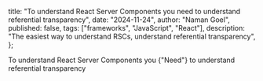   title:
    "To understand React Server Components you need to understand referential transparency",
  date: "2024-11-24",
  author: "Naman Goel",
  published: false,
  tags: ["frameworks", "JavaScript", "React"],
  description:
    "The easiest way to understand RSCs, understand referential transparency",
};


<Container>
  <Word scale={35}>To</Word>
  <Word scale={174}>understand</Word>
  <Word scale={84}>React</Word>
  <Word scale={99}>Server</Word>
  <Word scale={184.5}>Components</Word>
  <Word scale={54.5}>you</Word>
  <Word scale={54} offset={2} italic>
    {"Need"}
  </Word>
  <Word scale={35}>to</Word>
  <Word scale={174}>understand</Word>
  <Word scale={167.5}>referential</Word>
  <Word scale={207}>transparency</Word>
</Container>
